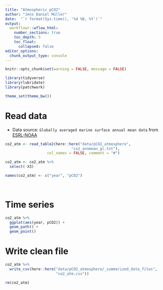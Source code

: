 ```yaml
---
title: "Atmospheric pCO2"
author: "Jens Daniel Müller"
date:  "`r format(Sys.time(), '%d %B, %Y')`"
output: 
  workflowr::wflow_html:
    number_sections: true
    toc_depth: 3
    toc_float:
      collapsed: false
editor_options:
  chunk_output_type: console
---
```


```r
knitr::opts_chunk$set(warning = FALSE, message = FALSE)
```

```r
library(tidyverse)
library(lubridate)
library(patchwork)
```


```r
theme_set(theme_bw())
```

# Read data

- Data source: `Globally averaged marine surface annual mean data` from [ESRL-NOAA](https://www.esrl.noaa.gov/gmd/ccgg/trends/gl_data.html)

```r

co2_atm <- read_table2(here::here("data/pCO2_atmosphere",
                              "co2_annmean_gl.txt"),
                   col_names = FALSE, comment = "#")

co2_atm <- co2_atm %>% 
  select(-X3)

names(co2_atm) <- c("year", "pCO2")
  
  
```

# Time series

```r

co2_atm %>% 
  ggplot(aes(year, pCO2)) +
  geom_path() +
  geom_point()

```

# Write clean file

```r

co2_atm %>% 
  write_csv(here::here("data/pCO2_atmosphere/_summarized_data_files",
                       "co2_atm.csv"))

rm(co2_atm)

```

